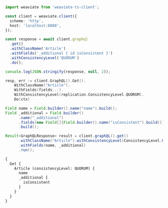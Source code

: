 

<Tabs groupId="languages">
<TabItem value="py" label="Python">
  <FilteredTextBlock
    text={PyCode}
    startMarker="START ConsistencyExample"
    endMarker="END ConsistencyExample"
    language="py"
  />
</TabItem>
<TabItem value="js" label="JS/TS Client v2">

```ts
import weaviate from 'weaviate-ts-client';

const client = weaviate.client({
  scheme: 'http',
  host: 'localhost:8080',
});

const response = await client.graphql
  .get()
  .withClassName('Article')
  .withFields('_additional { id isConsistent }')
  .withConsistencyLevel('QUORUM')
  .do();

console.log(JSON.stringify(response, null, 2));
```

</TabItem>
<TabItem value="go" label="Go">

```go
resp, err := client.GraphQL().Get().
    WithClassName("Article").
    WithFields(fields...).
    WithConsistencyLevel(replication.ConsistencyLevel.QUORUM).
    Do(ctx)
```

</TabItem>
<TabItem value="java" label="Java">

```java
Field name = Field.builder().name("name").build();
Field _additional = Field.builder()
      .name("_additional")
      .fields(new Field[]{Field.builder().name("isConsistent").build()})
      .build();

Result<GraphQLResponse> result = client.graphQL().get()
      .withClassName("Article").withConsistencyLevel(ConsistencyLevel.QUORUM)
      .withFields(name, _additional)
      .run();
```

</TabItem>
<TabItem value="graphql" label="GraphQL">

```graphql
{
  Get {
    Article (consistencyLevel: QUORUM) {
      name
      _additional {
        isConsistent
      }
    }
  }
}
```

</TabItem>
</Tabs>
